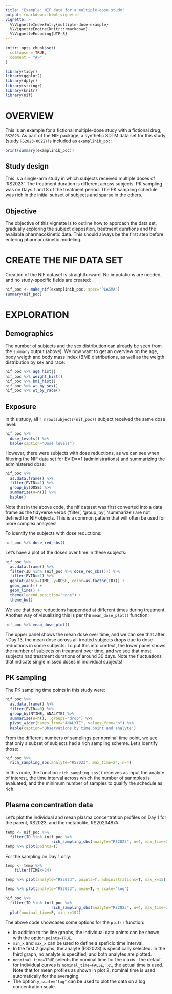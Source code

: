 ```yaml
---
title: "Example: NIF data for a multiple-dose study"
output: rmarkdown::html_vignette
vignette: >
  %\VignetteIndexEntry{multiple-dose-example}
  %\VignetteEngine{knitr::rmarkdown}
  %\VignetteEncoding{UTF-8}
---
```


```r
knitr::opts_chunk$set(
  collapse = TRUE,
  comment = "#>"
)
```

```r
library(tidyr)
library(ggplot2)
library(dplyr)
library(stringr)
library(knitr)
library(nif)
```

# OVERVIEW

This is an example for a fictional multiple-dose study with a
fictional drug, `RS2023`. As part of the NIF package, a synthetic SDTM data set
for this study (study `RS2023-0022`) is included as `examplinib_poc`:

```r
print(summary(examplinib_poc))
```

## Study design

This is a single-arm study in which subjects received multiple doses of 'RS2023'. 
The treatment duration is different across subjects. PK sampling was on Days 1
and 8 of the treatment period. The PK sampling schedule was rich in the initial
subset of subjects and sparse in the others.

## Objective

The objective of this vignette is to outline how to approach the data set, 
gradually exploring the subject disposition, treatment durations and the available
pharmacokinetic data. This should always be the first step before entering 
pharmacokinetic modeling.

# CREATE THE NIF DATA SET

Creation of the NIF dataset is straightforward. No imputations are needed, and
no study-specific fields are created:

```r
nif_poc <- make_nif(examplinib_poc, spec="PLASMA")
summary(nif_poc)
```

# EXPLORATION

## Demographics

The number of subjects and the sex distribution can already be seen from the
`summary` output (above). We now want to get an overview on the age, body weigth
and body mass index (BMI) distributions, as well as the weigth distribution by
sex and race:

```r
nif_poc %>% age_hist()
nif_poc %>% weight_hist()
nif_poc %>% bmi_hist()
nif_poc %>% wt_by_sex()
nif_poc %>% wt_by_race()
```

## Exposure

In this study, all `r nrow(subjects(nif_poc))` subject received the same dose level: 

```r
nif_poc %>%
  dose_levels() %>% 
  kable(caption="Dose levels")
```

However, there were subjects with dose reductions, as we can see when filtering
the NIF data set for EVID==1 (administrations) and summarizing the administered
dose:

```r
nif_poc %>% 
  as.data.frame() %>% 
  filter(EVID==1) %>% 
  group_by(DOSE) %>% 
  summarize(n=n()) %>% 
  kable()
```

Note that in the above code, the nif dataset was first converted into a data
frame as the tidyverse verbs ('filter', 'group_by', 'summarize') are not defined
for NIF objects. This is a common pattern that will often be used for more 
complex analyses!

To identify the subjects with dose reductions: 

```r
nif_poc %>% dose_red_sbs()
```

Let's have a plot of the doses over time in these subjects: 

```r
nif_poc %>% 
  as.data.frame() %>% 
  filter(ID %in% (nif_poc %>% dose_red_sbs())) %>% 
  filter(EVID==1) %>% 
  ggplot(aes(x=TIME, y=DOSE, color=as.factor(ID))) + 
  geom_point() +
  geom_line() +
  theme(legend.position="none") +
  theme_bw()
```

We see that dose reductions happended at different times during treatment. Another
way of visualizing this is per the `mean_dose_plot()` function:

```r
nif_poc %>% mean_dose_plot()
```

The upper panel shows the mean dose over time, and we can see that after ~Day 13,
the mean dose across all treated subjects drops due to dose reductions in some
subjects. To put this into context, the lower panel shows the number of subjects
on treatment over time, and we see that most subjects had treatment durations
of around 30 days. Note the fluctuations that indicate single missed doses in
individual subjects!

## PK sampling

The PK sampling time points in this study were:

```r
nif_poc %>% 
  as.data.frame() %>% 
  filter(EVID==0) %>% 
  group_by(NTIME, ANALYTE) %>% 
  summarize(n=n(), .groups="drop") %>% 
  pivot_wider(names_from="ANALYTE", values_from="n") %>% 
  kable(caption="Observations by time point and analyte")
```

From the different numbers of samplings per nominal time point, we see that only
a subset of subjects had a rich sampling scheme. Let's identify those:

```r
nif_poc %>% 
  rich_sampling_sbs(analyte="RS2023", max_time=24, n=4)
```

In this code, the function `rich_sampling_sbs()` receives as input the analyte
of interest, the time interval across which the number of sanmples is evaluated,
and the minimum number of samples to qualify the schedule as rich.

## Plasma concentration data

Let's plot the individual and mean plasma concentration profiles on Day 1 for
the parent, RS2023, and the metabolite, RS2023487A:

```r
temp <- nif_poc %>% 
  filter(ID %in% (nif_poc %>%
                    rich_sampling_sbs(analyte="RS2023", n=4, max_time=24)))
temp %>% plot(points=T)
```

For the sampling on Day 1 only:

```r
temp <- temp %>% 
    filter(TIME<=24)

temp %>% plot(analyte="RS2023", points=T, administrations=T, max_x=15)

temp %>% plot(analyte="RS2023", mean=T, y_scale="log")

nif_poc %>% 
  filter(ID %in% (nif_poc %>%
                    rich_sampling_sbs(analyte="RS2023", n=4, max_time=24))) %>% 
  plot(nominal_time=F, min_x=192)
```

The above code showcases some options for the `plot()` function: 

* In addition to the line graphs, the individual data points can be shown with
  the option `points=TRUE`.
* `min_x` and `max_x` can be used to define a speficic time interval.
* In the first 2 graphs, the analyte (RS2023) is specifically selected. In the
  third graph, no analyte is specified, and both analytes are plotted.
* `nonminal_time=TRUE` selects the nominal time for the x axis. The default for
  individual curves is `nominal_time=FALSE`, i.e., the actual time is used. Note
  that for mean profiles as shown in plot 2, nominal time is used automatically
  for the averaging.
* The option `y_scale="log"` can be used to plot the data on a log concentration
  scale.


